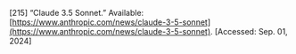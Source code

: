 \[215\]	“Claude 3.5 Sonnet.” Available: [https://www.anthropic.com/news/claude-3-5-sonnet](https://www.anthropic.com/news/claude-3-5-sonnet). \[Accessed: Sep. 01, 2024\]